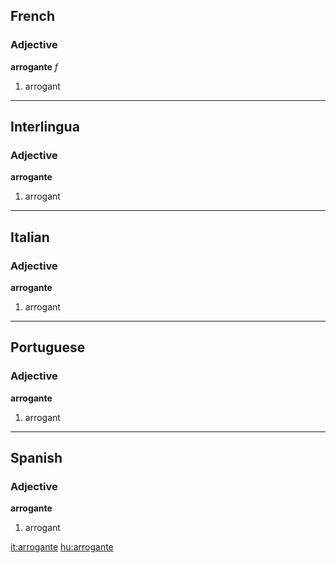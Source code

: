 ==French==
===Adjective===
'''arrogante''' ''f''

#arrogant

----
==Interlingua==
===Adjective===
'''arrogante'''

#arrogant

----
==Italian==
===Adjective===
'''arrogante'''

#arrogant

----
==Portuguese==
===Adjective===
'''arrogante'''

#arrogant

----
==Spanish==
===Adjective===
'''arrogante'''

#arrogant

[[it:arrogante]]
[[hu:arrogante]]